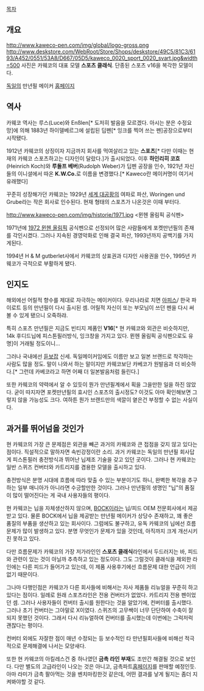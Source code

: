 [[목차]]
== 개요 ==
http://www.kaweco-pen.com/img/global/logo-gross.png
http://www.deskstore.com/WebRoot/Store/Shops/deskstore/49C5/81C3/6193/A452/0551/53A8/D667/05D5/kaweco_0020_sport_0020_svart.jpg&width=500
사진은 카웨코의 대표 모델 '''스포츠 클래식'''. 단종된 스포츠 v16을 복각한 모델이다.

[[독일]]의 만년필 메이커 [http://www.kaweco-pen.com/ 홈페이지]

== 역사 ==
카웨코 역사는 루스(Luce)와 Enßlen[* 도저히 발음을 모르겠다. 아시는 분은 수정요망]에 의해 1883년 하이델베르그에 설립된 딥펜[* 잉크를 찍어 쓰는 펜]공장으로부터 시작됐다.

1912년 카웨코의 상징이자 지금까지 회사를 먹여살리고 있는 '''스포츠'''[* 다만 이때는 현재의 카웨코 스포츠하고는 디자인이 달랐다.]가 출시되었다.
이후 '''하인리히 코흐'''(Heinrich Koch)와 '''루돌프 베버'''(Rudolph Weber)가 딥펜 공장을 인수, 1921년 자신들의 이니셜에서 따온 '''K.W.Co.'''로 이름을 변경했다.[* Kaweco란 메이커명이 여기서 유래했다] 
                                                                                                  
꾸준히 성장해가던 카웨코는 1929년 [[세계 대공황]]의 여파로 파산, Woringen und Grube라는 작은 회사로 인수된다. 현재 형태의 스포츠가 나온것은 이때 부터다. 

http://www.kaweco-pen.com/img/historie/1971.jpg
<뮌헨 올림픽 공식펜>

1971년에 [[1972 뮌헨 올림픽]] 공식펜으로 선정되어 많은 사람들에게 포켓만년필의 존재를 각인시켰다. 그러나 지속된 경영악화로 인해 결국 파산, 1993년까지 공백기를 가지게된다. 

1994년 H & M gutberlet사에서 카웨코의 상표권과 디자인 사용권을 인수, 1995년 카웨코가 극적으로 부활하게 됐다.

== 인지도 ==

해외에선 어릴적 향수를 제대로 자극하는 메이커이다. 우리나라로 치면 [[아피스]]/ 한국 파이로트 등의 만년필이 다시 출시된 셈. 어릴적 자신이 또는 부모님이 쓰던 펜을 다시 써볼 수 있게 됐으니 오죽하랴.

특히 스포츠 만년필은 지금도 빈티지 제품인 '''V16'''[* 현 카웨코와 외관은 비슷하지만, 14k 후디드닙에 피스톤필러방식, 잉크창을 가지고 있다. 뮌헨 올림픽 공식펜으로도 유명]이 거래될 정도이니...

그러나 국내에선 [[듣보잡]] 신세. 독일메이커임에도 이름만 보고 일본 브랜드로 착각하는 사람도 많을 정도. 말이 나와서 하는 말이지만 카웨코보단 카베코가 원발음과 더 비슷하다.[* 그런데 카베코라고 하면 어째 더 일본발음처럼 들린다.]

또한 카웨코의 약력에서 알 수 있듯이 뭔가 만년필계에서 획을 그을만한 일을 하진 않았다. 굳이 따지자면 포켓만년필의 효시인 스포츠의 출시정도? 이것도 아마 확인해보면 그렇지 않을 가능성도 크다. 여하튼 뭔가 브랜드만의 색깔이 옅은건 부정할 수 없는 사실이다.


== 과거를 뛰어넘을 것인가 ==
현 카웨코의 가장 큰 문제점은 외관을 빼곤 과거의 카웨코와 큰 접점을 갖지 않고 있다는 점이다. 직설적으로 말하자면 속빈강정이란 소리. 과거 카웨코는 독일의 만년필 회사답게 피스톤필러 충전방식과 뛰어난 닙제조 기술을 갖고 있던 곳이다. 그러나 현 카웨코는 일반 스퀴즈 컨버터와 카트리지를 겸용한 모델을 출시하고 있다. 

충전방식은 분명 시대에 흐름에 따라 맞출 수 있는 부분이기도 하니, 완벽한 복각을 추구하는 일부 매니아가 아니라면 수긍할만한 것이다. 그러나 만년필의 생명인 "닙"의 품질이 많이 떨어진다는 게 국내 사용자들의 평이다.

현 카웨코는 닙을 자체생산하지 않으며, [[BOCK]]이라는 닙/피드 OEM 전문회사에서 제공받고 있다. 물론 BOCK에서 닙을 제공받는 만년필 메이커가 상당수 존재하고, 꽤 좋은 품질의 부품을 생산하고 있는 회사이다. 그럼에도 불구하고, 유독 카웨코의 닙에선 흐름문제가 많이 발생하고 있다. 분명 무엇인가 문제가 있을 것인데, 아직까지 크게 개선시키진 못하고 있다.

다만 흐름문제가 카웨코의 가장 저가라인인 '''스포츠 클래식'''라인에서 두드러지는 바, 피드와 관련이 있는 것이 아닐까 추측하고 있는 정도이다. 그도 그럴것이 클래식을 제외한 라인에는 다른 피드가 들어가고 있는데, 이 제품 사용후기에선 흐름문제 대한 언급이 거의 없기 때문이다.

그나마 다행인점은 카웨코가 다른 회사들에 비해서는 자사 제품들 리뉴얼을 꾸준히 하고 있다는 점이다. 일례로 원래 스포츠라인은 전용 컨버터가 없었다. 카트리지 전용 펜이었던 셈. 그러나 사용자들이 컨버터 출시를 원한다는 것을 알았기에, 컨버터를 출시했다. 그러나 초기 컨버터는 그야말로 X이였다. 스퀴즈의 고무쌕이 너무 단단하여 수축이 잘 되지 못했던 것이다. 그래서 다시 리뉴얼하여 컨버터를 출시했는데 이번에는 그럭저럭 괜찮다는 평이다.

컨버터 외에도 자잘한 점이 매년 수정되는 등 보수적인 타 만년필회사들에 비해선 적극적으로 문제해결에 나서는 모양새다.

또한 현 카웨코의 아킬레스건 중 하나였던 '''금촉 라인 부재'''도 조만간 해결될 것으로 보인다. 다만 별도의 고급라인이 나오는 것은 아니고, 금촉파트[http://www.kaweco-pen.com/en/Schreibgeraete/andere_serien/zubehoer/ersatzteile-federn/ersatzteile-federn.php/ 홈페이지]를 판매할 예정인듯. 아마 라미가 금촉 팔아먹는 것을 벤치마킹한것 같은데, 어떤 결과를 낳게 될지는 좀더 지켜봐야할 것 같다. 

